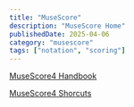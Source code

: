 ```yaml
---
title: "MuseScore"
description: "MuseScore Home"
publishedDate: 2025-04-06
category: "musescore"
tags: ["notation", "scoring"]
---
```


[MuseScore4 Handbook](https://handbook.musescore.org)

[MuseScore4 Shorcuts](https://handbook.musescore.org/appendix/all-keyboard-shortcuts)